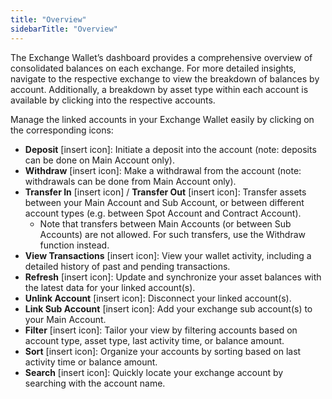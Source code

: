 ```yaml
---
title: "Overview"
sidebarTitle: "Overview"
---
```


The Exchange Wallet’s dashboard provides a comprehensive overview of consolidated balances on each exchange. For more detailed insights, navigate to the respective exchange to view the breakdown of balances by account. Additionally, a breakdown by asset type within each account is available by clicking into the respective accounts.

Manage the linked accounts in your Exchange Wallet easily by clicking on the corresponding icons:

- **Deposit** [insert icon]: Initiate a deposit into the account (note: deposits can be done on Main Account only).
- **Withdraw** [insert icon]: Make a withdrawal from the account (note: withdrawals can be done from Main Account only).
- **Transfer In** [insert icon] / **Transfer Out** [insert icon]: Transfer assets between your Main Account and Sub Account, or between different account types (e.g. between Spot Account and Contract Account).
    - Note that transfers between Main Accounts (or between Sub Accounts) are not allowed. For such transfers, use the Withdraw function instead.
- **View Transactions** [insert icon]: View your wallet activity, including a detailed history of past and pending transactions.
- **Refresh** [insert icon]: Update and synchronize your asset balances with the latest data for your linked account(s).
- **Unlink Account** [insert icon]: Disconnect your linked account(s).
- **Link Sub Account** [insert icon]: Add your exchange sub account(s) to your Main Account.
- **Filter** [insert icon]: Tailor your view by filtering accounts based on account type, asset type, last activity time, or balance amount.
- **Sort** [insert icon]: Organize your accounts by sorting based on last activity time or balance amount.
- **Search** [insert icon]: Quickly locate your exchange account by searching with the account name.
